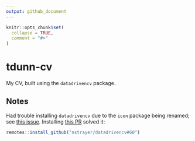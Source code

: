 ```yaml
---
output: github_document
---
```


<!-- README.md is generated from README.Rmd. Please edit that file -->

```r
knitr::opts_chunk$set(
  collapse = TRUE,
  comment = "#>"
)
```

# tdunn-cv

<!-- badges: start -->
<!-- badges: end -->

My CV, built using the `datadrivencv` package.

## Notes

Had trouble installing `datadrivencv` due to the `icon` package being renamed;
see [this issue](https://github.com/nstrayer/datadrivencv/issues/57).
Installing [this PR](https://github.com/nstrayer/datadrivencv/pull/60) solved it:

```r
remotes::install_github("nstrayer/datadrivencv#60")
```


